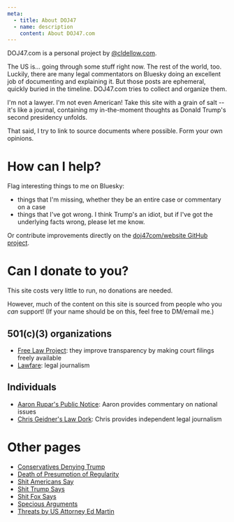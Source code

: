 ```yaml
---
meta:
  - title: About DOJ47
  - name: description
    content: About DOJ47.com
---
```




<Frame frontmatter={frontmatter}>
DOJ47.com is a personal project by <a href="https://bsky.app/profile/cldellow.com">@cldellow.com</a>.

The US is... going through some stuff right now. The rest of the world, too. Luckily, there are many legal commentators on Bluesky doing an excellent job of documenting and explaining it. But those posts are ephemeral, quickly buried in the timeline. DOJ47.com tries to collect and organize them.

I'm not a lawyer. I'm not even American! Take this site with a grain of salt -- it's like a journal, containing my in-the-moment thoughts as Donald Trump's second presidency unfolds.

That said, I try to link to source documents where possible. Form your own opinions.

# How can I help?

Flag interesting things to me on Bluesky:

- things that I'm missing, whether they be an entire case or commentary on a case
- things that I've got wrong. I think Trump's an idiot, but if I've got the underlying facts wrong, please let me know.

Or contribute improvements directly on the [doj47com/website GitHub project](https://github.com/doj47com/website).

# Can I donate to you?

This site costs very little to run, no donations are needed.

However, much of the content on this site is sourced from people who you _can_ support! (If your name should be on this, feel free to DM/email me.)

## 501(c)(3) organizations

- [Free Law Project](https://free.law/donate/): they improve transparency by making court filings freely available
- [Lawfare](https://www.lawfaremedia.org/about/support): legal journalism

## Individuals

- [Aaron Rupar's Public Notice](https://www.publicnotice.co/about): Aaron provides commentary on national issues
- [Chris Geidner's Law Dork](https://www.lawdork.com/about): Chris provides independent legal journalism

# Other pages

- [Conservatives Denying Trump](/conservatives-denying-trump)
- [Death of Presumption of Regularity](/death-presumption-regularity)
- [Shit Americans Say](/shit-americans-say)
- [Shit Trump Says](/shit-trump-says)
- [Shit Fox Says](/shit-fox-says)
- [Specious Arguments](/specious-arguments)
- [Threats by US Attorney Ed Martin](/threats-by-us-attorney-ed-martin)

</Frame>
